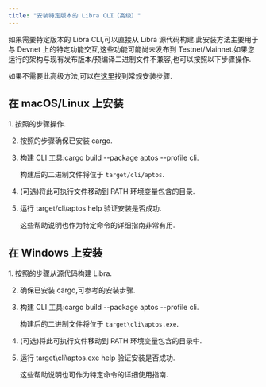 ```yaml
---
title: "安装特定版本的 Libra CLI（高级）"
---
```



如果需要特定版本的 Libra CLI,可以直接从 Libra 源代码构建.此安装方法主要用于与 Devnet 上的特定功能交互,这些功能可能尚未发布到 Testnet/Mainnet.如果您运行的架构与现有发布版本/预编译二进制文件不兼容,也可以按照以下步骤操作.

如果不需要此高级方法,可以在[这里](/zh/build/cli)找到常规安装步骤.

## 在 macOS/Linux 上安装

<Steps>
  1. 按照的步骤操作.

  2. 按照的步骤确保已安装 cargo.

  3. 构建 CLI 工具:cargo build --package aptos --profile cli.

     构建后的二进制文件将位于 `target/cli/aptos`.

  4. (可选)将此可执行文件移动到 PATH 环境变量包含的目录.

  5. 运行 target/cli/aptos help 验证安装是否成功.

     这些帮助说明也作为特定命令的详细指南非常有用.
</Steps>

## 在 Windows 上安装

<Steps>
  1. 按照的步骤从源代码构建 Libra.

  2. 确保已安装 cargo,可参考的安装步骤.

  3. 构建 CLI 工具:cargo build --package aptos --profile cli.

     构建后的二进制文件将位于 `target\cli\aptos.exe`.

  4. (可选)将此可执行文件移动到 PATH 环境变量包含的目录中.

  5. 运行 target\cli\aptos.exe help 验证安装是否成功.

     这些帮助说明也可作为特定命令的详细使用指南.
</Steps>
